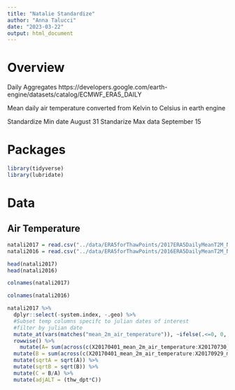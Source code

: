 ```yaml
---
title: "Natalie Standardize"
author: "Anna Talucci"
date: "2023-03-22"
output: html_document
---
```


# Overview

Daily Aggregates https://developers.google.com/earth-engine/datasets/catalog/ECMWF_ERA5_DAILY

Mean daily air temperature converted from Kelvin to Celsius in earth engine

Standardize Min date August 31
Standarize Max data September 15

# Packages
```r
library(tidyverse)
library(lubridate)
```

# Data 

## Air Temperature
```r
natali2017 = read.csv("../data/ERA5forThawPoints/2017ERA5DailyMeanT2M_NataliSept30.csv")
natali2016 = read.csv("../data/ERA5forThawPoints/2016ERA5DailyMeanT2M_NataliSept30.csv")
```

```r
head(natali2017)
head(natali2016)
```
```r
colnames(natali2017)
```

```r
colnames(natali2016)
```

```r
natali2017 %>% 
  dplyr::select(-system.index, -.geo) %>%
  #Subset temp columns specifc to julian dates of interest 
  #filter by julian date 
  mutate_at(vars(matches("mean_2m_air_temperature")), ~ifelse(.<=0, 0,.)) %>% 
  rowwise() %>% 
    mutate(A= sum(across(c(X20170401_mean_2m_air_temperature:X20170730_mean_2m_air_temperature)))) %>%
  mutate(B = sum(across(c(X20170401_mean_2m_air_temperature:X20170929_mean_2m_air_temperature)))) %>%
  mutate(sqrtA = sqrt(A)) %>%
  mutate(sqrtB = sqrt(B)) %>%
  mutate(C = B/A) %>%
  mutate(adjALT = (thw_dpt*C))
```